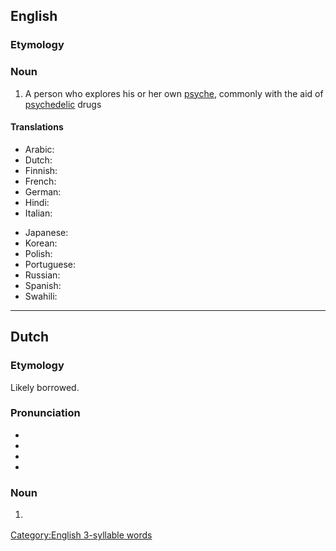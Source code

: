 ==English==

===Etymology===
{{confix|en|psycho|naut}}

===Noun===
{{wikipedia}}
{{en-noun}}

# A person who explores his or her own [[psyche]], commonly with the aid of [[psychedelic]] drugs

====Translations====
{{trans-top}}
* Arabic: {{t-needed|ar}}
* Dutch: {{t+|nl|psychonaut|m}}
* Finnish: {{t|fi|psykonautti}}
* French: {{t+|fr|psychonaute|m|f}}
* German: {{t|de|Psychonaut|m}}
* Hindi: {{t-needed|hi}}
* Italian: {{t-needed|ii}}
{{trans-mid}}
* Japanese: {{t-needed|ja}}
* Korean: {{t-needed|ko}}
* Polish: {{t-needed|pl}}
* Portuguese: {{t-needed|pt}}
* Russian: {{t-needed|ru}}
* Spanish: {{t|es|psiconauta|m|f}}
* Swahili: {{t-needed|sw}}
{{trans-bottom}}

[[Category:English 3-syllable words]]

----

==Dutch==

===Etymology===
Likely borrowed.

===Pronunciation===
* {{IPA|nl|/ˌpsi.xoːˈnɑu̯t/}}
* {{audio|nl|Nl-psychonaut.ogg|Audio}}
* {{hyphenation|nl|psy|cho|naut}}
* {{rhymes|nl|ɑu̯t}}

===Noun===
{{nl-noun|m|-en|-}}

# {{l|en|psychonaut}} {{gloss|psychedelic-drug user}} {{defdate|from 1970s}}